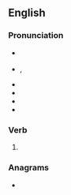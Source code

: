 ==English==

===Pronunciation===
* {{a|UK}} {{IPA|/kəʊld/|/kɔʊld/|lang=en}}
* {{a|US}} {{enPR|kōld}}, {{IPA|/koʊld/|lang=en}}
* {{audio|En-uk-cold.ogg|Audio (UK)|lang=en}}
* {{audio|en-us-cold.ogg|Audio (US)|lang=en}}
* {{homophones|lang=en|cold}}
* {{rhymes|əʊld|lang=en}}

===Verb===
{{head|en|verb form}}

# {{en-past of|coal}}

===Anagrams===
* {{anagrams|en|colead}}